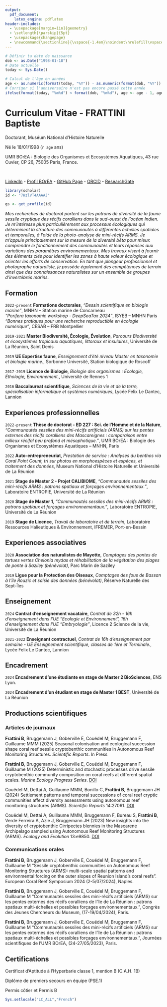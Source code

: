 ```yaml
---
output:
  pdf_document:
    latex_engine: pdflatex
header-includes:
  - \usepackage[margin=1in]{geometry}
  - \setlength{\parskip}{5pt}
  - \usepackage{changepage}
  - \newcommand{\sectionline}{\vspace{-1.4em}\noindent\hrulefill\vspace{0.8em}}
---
```


```r
# Définir ta date de naissance
dob <- as.Date("1998-01-18")
# Date actuelle
today <- Sys.Date()

# Calcul de l'âge en années
age <- as.numeric(format(today, "%Y")) - as.numeric(format(dob, "%Y"))
# Corriger si l'anniversaire n'est pas encore passé cette année
ifelse(format(today, "%m%d") < format(dob, "%m%d"), age <- age - 1, age <- age)
```

# Curriculum Vitae - FRATTINI Baptiste
Doctorant, Muséum National d'Histoire Naturelle<br/>

Né le 18/01/1998 (`r age` ans)<br/>

UMR BOrEA : Biologie des Organismes et Ecosystèmes Aquatiques, 43 rue Cuvier, CP 26, 75005 Paris, France.

\href{mailto:baptiste.frattini@mnhn.fr}{baptiste.frattini@edu.mnhn.fr}<br/>

[LinkedIn](https://www.linkedin.com/in/baptiste-frattini-908723333/) - 
[Profil BOrEA](https://borea.mnhn.fr/fr/users/baptiste-frattini) - 
[GitHub Page](https://github.com/BaptisteFrattini) - 
[ORCID](https://orcid.org/0009-0007-1297-117X) - 
[ResearchGate](https://www.researchgate.net/profile/Baptiste-Frattini?ev=hdr_xprf) <br/>

```r
library(scholar)
id <- "7HzlVT4AAAAJ"

gs <- get_profile(id)

```

*Mes recherches de doctorat portent sur les patrons de diversité de la faune sessile cryptique des récifs coralliens dans le sud-ouest de l’océan Indien. Je m’intéresse plus particulièrement aux processus écologiques qui déterminent la structure des communautés à différentes échelles spatiales et temporelles, à l’aide de la photo-analyse de mini-récifs ARMS. Je m’appuie principalement sur la mesure de la diversité bêta pour mieux comprendre le fonctionnement des communautés et leurs réponses aux variations des paramètres environnementaux. Mes travaux visent à fournir des éléments clés pour identifier les zones à haute valeur écologique et orienter les efforts de conservation. En tant que plongeur professionnel et photographe naturaliste, je possède également des compétences de terrain ainsi que des connaissances naturalistes sur un ensemble de groupes d’invertébrés marins.*

## Formation
\sectionline


`2022-present`
**Formations doctorales**, 
*"Dessin scientifique en biologie marine"*, MNHN – Station marine de Concarneau <br/>
*"Porifera taxonomic workshop - DeepSeaTax 2024"*, ISYEB – MNHN Paris <br/>
*"Bonnes pratiques pour une recherche reproductible en écologie numérique"*, CESAB – FRB Montpellier <br/>

`2019-2021`
**Master Biodiversité, Écologie, Évolution**, *Parcours Biodiversité et écosystèmes tropicaux aquatiques, littoraux et insulaires*, Université de La Réunion, Saint Denis

`2019`
**UE Expertise faune**, *Enseignement d’été niveau Master en taxonomie et biologie marine.*, Sorbonne Université, Station biologique de Roscoff

`2017-2019`
**Licence de Biologie**, *Biologie des organismes : Écologie, Éthologie, Environnement.*, Université de Rennes 1

`2016`
**Baccalaureat scientifique**, *Sciences de la vie et de la terre, spécialisation informatique et systèmes numériques*, Lycée Felix Le Dantec, Lannion

## Experiences professionnelles
\sectionline


`2022-present`
**Thèse de doctorat - ED 227 : Sci. de l'Homme et de la Nature**, 
*"Communautés sessiles des mini-récifs artificiels (ARMS) sur les pentes externes des récifs coralliens des Mascareignes : comparaison entre milieux récifal peu profond et mésophotique."*, UMR BOrEA : Biologie des Organismes et Ecosystèmes Aquatiques – MNHN, Paris

`2022`
**Auto-entrepreneuriat**, *Prestation de service : Analyses du benthos via Coral Point Count, tri sur photos en morphoespèces et espèces, et traitement des données*, Museum National d'Histoire Naturelle et Université de La Réunion

`2021`
**Stage de Master 2 - Projet CALIBIOME**, *"Communautés sessiles des mini-récifs ARMS : patrons spatiaux et forçages environnementaux."*, Laboratoire ENTROPIE, Université de La Réunion

`2020`
**Stage de Master 1**, *"Communautés sessiles des mini-récifs ARMS : patrons spatiaux et forçages environnementaux."*, Laboratoire ENTROPIE, Université de La Réunion

`2019`
**Stage de Licence**, *Travail de laboratoire et de terrain*,  Laboratoire Ressources Halieutiques & Environnement, IFREMER, Port-en-Bessin

## Experiences associatives
\sectionline


`2020`
**Association des naturalistes de Mayotte**, *Comptages des pontes de tortues vertes Chelonia mydas et réhabilitation de la végétation des plages de ponte à Saziley (bénévolat)*,  Parc Marin de Saziley

`2019`
**Ligue pour la Protection des Oiseaux**, *Comptages des fous de Bassan à l’île Rouzic et saisie des données (bénévolat)*, Réserve Naturelle des Sept-Îles

## Enseignement
\sectionline


`2024`
**Contrat d'enseignement vacataire**, *Contrat de 32h - 16h d'enseignement dans l'UE "Ecologie et Environnement", 16h d'enseignement dans l'UE "Embryologie"*, Licence 2 Science de la vie, Université de La Réunion

\begin{adjustwidth}{2em}{0pt}
UE Embryologie : Travaux Pratiques - Dissection d'un oeuf de poule

UE Ecologie et Environnement : Travaux dirigés - Création d'un poster scientifique, Jeux serieux sur les enjeux environnementaux de l'île de La Réunion

Surveillance d'examens et corrections de copies
\end{adjustwidth}

`2021-2022`
**Enseignant contractuel**, *Contrat de 16h d’enseignement par semaine - UE Enseignement scientifique, classes de 1ère et Terminale.*, Lycée Felix Le Dantec, Lannion

\begin{adjustwidth}{2em}{0pt}
Conception de maquettes cohérentes avec l'équipe pédagogique

Participation aux conseils de classes
\end{adjustwidth}

## Encadrement
\sectionline

`2024`
**Encadrement d'une étudiante en stage de Master 2 BioSciences**, ENS Lyon.

\begin{adjustwidth}{2em}{0pt}
Aide au raisonnement scientifique et aux analyses multivariées sur R
\end{adjustwidth}

`2024`
**Encadrement d'un étudiant en stage de Master 1 BEST**, Université de La Réunion
\begin{adjustwidth}{2em}{0pt}
Aide à la rédaction, initiation à R, analyses uni- et multivariées

Participation en tant que jury aux oraux
\end{adjustwidth}
## Productions scientifiques
\sectionline


### Articles de journaux

**Frattini B**, Bruggemann J, Goberville E, Couëdel M, Bruggemann F, Guillaume MMM (2025) Seasonal colonisation and ecological succession shape coral reef sessile cryptobenthic communities in Autonomous Reef Monitoring Structures. *Scientific Reports*. In Press

**Frattini B**, Bruggemann J, Goberville E, Couëdel M, Bruggemann F, Guillaume M (2025) Deterministic and stochastic processes drive sessile cryptobenthic community composition on coral reefs at different spatial scales. *Marine Ecology Progress Series*. [DOI](https://doi.org/10.3354/meps14852)

Couëdel M, Dettai A, Guillaume MMM, Bonillo C, **Frattini B**, Bruggemann JH (2024) Settlement patterns and temporal successions of coral reef cryptic communities affect diversity assessments using autonomous reef monitoring structures (ARMS). *Scientific Reports* 14:27061. [DOI](https://doi.org/10.1038/s41598-024-76834-8)

Couëdel M, Dettai A, Guillaume MMM, Bruggemann F, Bureau S, **Frattini B**, Verde Ferreira A, Azie J, Bruggemann JH (2023) New insights into the diversity of cryptobenthic Cirripectes blennies in the Mascarene Archipelago sampled using Autonomous Reef Monitoring Structures (ARMS). *Ecology and Evolution* 13:e9850. [DOI](https://doi.org/10.1002/ece3.9850)

### Communications orales

**Frattini B**, Bruggemann J, Goberville E, Couëdel M, Bruggemann F, Guillaume M "Sessile cryptobenthic communities on Autonomous Reef Monitoring Structures (ARMS): multi-scale spatial patterns and environmental forcing on the outer slopes of Reunion Island's coral reefs". European Coral Reef Symposium 2024 (2-5/07/2024), Naples.

**Frattini B**, Bruggemann J, Goberville E, Couëdel M, Bruggemann F, Guillaume M "Communautés sessiles des mini-récifs artificiels (ARMS) sur les pentes externes des récifs coralliens de l’île de La Réunion : patrons spatiaux multi-échelles et possibles forçages environnementaux.", Congrès des Jeunes Chercheurs du Museum, (17-19/04/2024), Paris.

**Frattini B**, Bruggemann J, Goberville E, Couëdel M, Bruggemann F, Guillaume M "Communautés sessiles des mini-récifs artificiels (ARMS) sur les pentes externes des récifs coralliens de l’île de La Réunion : patrons spatiaux multi-échelles et possibles forçages environnementaux.", Journées scientifiques de l’UMR BOrEA, (24-27/05/2023), Paris.

## Certifications
\sectionline


Certificat d’Aptitude à l’Hyperbarie classe 1, mention B (C.A.H. 1B)

Diplôme de premiers secours en équipe (PSE.1)

Permis côtier et Permis B<br/>
\newline

```r
Sys.setlocale("LC_ALL","French")
```
\begin{flushright}
Dernière mise à jour de ce CV: `r zoo::Sys.yearmon()`
\end{flushright}
